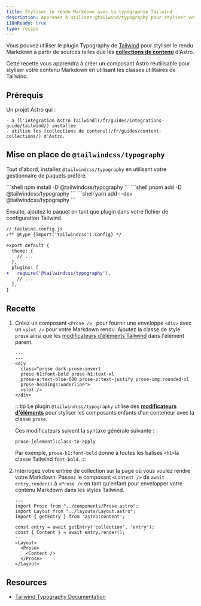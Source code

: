 ```yaml
---
title: Styliser le rendu Markdown avec la typographie Tailwind
description: Apprenez à utiliser @tailwind/typography pour styliser votre rendu Markdown.
i18nReady: true
type: recipe
---
```



Vous pouvez utiliser le plugin Typography de [Tailwind](https://tailwindcss.com) pour styliser le rendu Markdown à partir de sources telles que les [**collections de contenu**](/fr/guides/content-collections/) d'Astro.

Cette recette vous apprendra à créer un composant Astro réutilisable pour styliser votre contenu Markdown en utilisant les classes utilitaires de Tailwind.

## Prérequis

Un projet Astro qui :

	- a [l'intégration Astro Tailwind](/fr/guides/integrations-guide/tailwind/) installée
	- utilise les [collections de contenu](/fr/guides/content-collections/) d'Astro.

## Mise en place de `@tailwindcss/typography`

Tout d'abord, installez `@tailwindcss/typography` en utilisant votre gestionnaire de paquets préféré.

<PackageManagerTabs>
 	<Fragment slot="npm">
	```shell 
	npm install -D @tailwindcss/typography
	```
	</Fragment>
  	<Fragment slot="pnpm">
	```shell 
	pnpm add -D @tailwindcss/typography
	```
	</Fragment>
  	<Fragment slot="yarn">
	```shell
	yarn add --dev @tailwindcss/typography
	```
	</Fragment>
</PackageManagerTabs>

Ensuite, ajoutez le paquet en tant que plugin dans votre fichier de configuration Tailwind.

```diff lang="js"
// tailwind.config.js
/** @type {import('tailwindcss').Config} */

export default {
  theme: {
    // ...
  },
  plugins: [
+   require('@tailwindcss/typography'),
    // ...
  ],
}
```

## Recette

1. Créez un composant `<Prose /> ` pour fournir une enveloppe `<div>` avec un `<slot />` pour votre Markdown rendu. Ajoutez la classe de style `prose` ainsi que les [modificateurs d'éléments Tailwind](https://tailwindcss.com/docs/typography-plugin#element-modifiers) dans l'élément parent.

    ```astro title="src/components/Prose.astro"
    ---
    ---
    <div 
      class="prose dark:prose-invert 
      prose-h1:font-bold prose-h1:text-xl 
      prose-a:text-blue-600 prose-p:text-justify prose-img:rounded-xl 
      prose-headings:underline">
      <slot />
    </div>
    ```
    :::tip
    Le plugin `@tailwindcss/typography` utilise des [**modificateurs d'éléments**](https://tailwindcss.com/docs/typography-plugin#element-modifiers) pour styliser les composants enfants d'un conteneur avec la classe `prose`. 

    Ces modificateurs suivent la syntaxe générale suivante :

      ```
      prose-[element]:class-to-apply
      ``` 

    Par exemple, `prose-h1:font-bold` donne à toutes les balises `<h1>`la classe Tailwind `font-bold`.
    :::

2. Interrogez votre entrée de collection sur la page où vous voulez rendre votre Markdown. Passez le composant `<Content />` de `await entry.render()` à `<Prose />` en tant qu'enfant pour envelopper votre contenu Markdown dans les styles Tailwind.

    ```astro title="src/pages/index.astro"
    ---
    import Prose from "../components/Prose.astro";
    import Layout from "../layouts/Layout.astro";
    import { getEntry } from 'astro:content';

    const entry = await getEntry('collection', 'entry');
    const { Content } = await entry.render();
    ---
    <Layout>
      <Prose>
        <Content />
      </Prose>
    </Layout>
    ```

## Resources

- [Tailwind Typography Documentation](https://tailwindcss.com/docs/typography-plugin)
